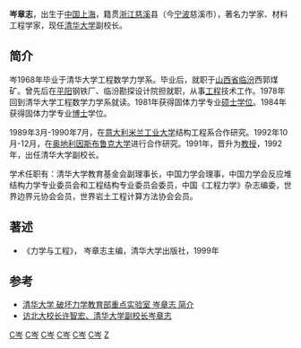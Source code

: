 '''岑章志'''{{BD|1946年|8月|catIdx=C岑}}，出生于[[中国|中国]][[上海|上海]]，籍贯[[浙江|浙江]][[慈溪|慈溪]]县（今[[宁波|宁波]]慈溪市），著名力学家、材料工程学家，现任[[清华大学|清华大学]]副校长。

==简介==
岑1968年毕业于清华大学工程数学力学系。毕业后，就职于[[山西省|山西省]][[临汾|临汾]]西郭煤矿。曾先后在[[平阳|平阳]]钢铁厂、临汾勘探设计院担就职，从事[[工程|工程]]技术工作。1978年回到清华大学工程数学力学系就读。1981年获得固体力学专业[[硕士|硕士]][[学位|学位]]。1984年获得固体力学专业[[博士|博士]]学位。

1989年3月-1990年7月，在[[意大利|意大利]][[米兰工业大学|米兰工业大学]]结构工程系合作研究。1992年10月-12月，在[[奥地利|奥地利]][[因斯布鲁克大学|因斯布鲁克大学]]进行合作研究。1991年，晋升为[[教授|教授]]，1992年，出任清华大学副校长。

学术任职有：清华大学教育基金会副理事长，中国力学会理事，中国力学会反应堆结构力学专业委员会和工程结构专业委员会委员，中国《工程力学》杂志编委，世界边界元协会会员，世界岩土工程计算方法协会会员。

==著述==
* 《力学与工程》， 岑章志主编，清华大学出版社，1999年

==参考==

* [https://web.archive.org/web/20041207115327/http://www.tsinghua.edu.cn/docsn/lxx/jgsz/phlx/cenzz.htm 清华大学 破坏力学教育部重点实验室 岑章志 简介]
* [http://www.jiaodong.net/news/system/2007/08/04/010065298.shtml 访北大校长许智宏、清华大学副校长岑章志] {{Wayback|url=http://www.jiaodong.net/news/system/2007/08/04/010065298.shtml |date=20070927012032 }}

[[Category:中国物理学家|C岑]]
[[Category:清华大学校友|C岑]]
[[Category:清华大学学者|C岑]]
[[Category:清华大学校长|C岑]]
[[Category:上海人|C岑]]
[[Category:慈溪人|C岑]]
[[Category:岑姓|Z]]